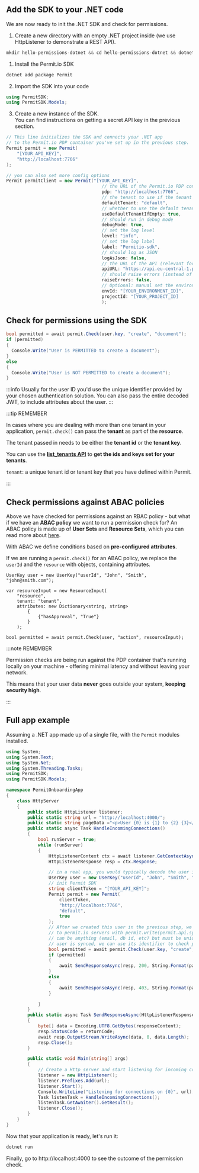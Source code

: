 ## Add the SDK to your .NET code

We are now ready to init the .NET SDK and check for permissions.

1. Create a new directory with an empty .NET project inside (we use HttpListener to demonstrate a REST API).

```csharp
mkdir hello-permissions-dotnet && cd hello-permissions-dotnet && dotnet new console
```

1. Install the Permit.io SDK

```bash
dotnet add package Permit
```

2. Import the SDK into your code

```csharp
using PermitSDK;
using PermitSDK.Models;
```

3. Create a new instance of the SDK. <br/>
   You can find instructions on getting a secret API key in the previous section.

```csharp
// This line initializes the SDK and connects your .NET app
// to the Permit.io PDP container you've set up in the previous step.
Permit permit = new Permit(
    "[YOUR_API_KEY]",
    "http://localhost:7766"
);

// you can also set more config options
Permit permitClient = new Permit("[YOUR_API_KEY]",
                                    // the URL of the Permit.io PDP container
                                    pdp: "http://localhost:7766",
                                    // the tenant to use if the tenant is not provided
                                    defaultTenant: "default",
                                    // whether to use the default tenant if the tenant is not provided
                                    useDefaultTenantIfEmpty: true, 
                                    // should run in debug mode
                                    debugMode: true,
                                    // set the log level
                                    level: "info",
                                    // set the log label
                                    label: "Permitio-sdk",
                                    // should log as JSON
                                    logAsJson: false,
                                    // the URL of the API (relevant for EU customers)
                                    apiURL: "https://api.eu-central-1.permit.io",
                                    // should raise errors (instead of the default behavior of returning false for network errors in permit checks)
                                    raiseErrors: false,
                                    // Optional: manual set the environment_id and project_id for the SDK client (to avoid `scope` api call)
                                    envId: "[YOUR_ENVIRONMENT_ID]", 
                                    projectId: "[YOUR_PROJECT_ID]
                                    );
```

## Check for permissions using the SDK

```csharp
bool permitted = await permit.Check(user.key, "create", "document");
if (permitted)
{
  Console.Write("User is PERMITTED to create a document");
}
else
{
  Console.Write("User is NOT PERMITTED to create a document");
}
```

:::info
Usually for the user ID you'd use the unique identifier provided by your chosen authentication solution.
You can also pass the entire decoded JWT, to include attributes about the user.
:::

:::tip REMEMBER

In cases where you are dealing with more than one tenant in your application, `permit.check()` can pass the **tenant** as part of the **resource**.

The tenant passed in needs to be either the **tenant id** or the **tenant key**.

You can use the **[list_tenants API](https://api.permit.io/v2/redoc#tag/Tenants/operation/list_tenants)** to **get the ids and keys set for your tenants**.

`tenant`: a unique tenant id or tenant key that you have defined within Permit.

:::

## Check permissions against ABAC policies

Above we have checked for permissions against an RBAC policy - but what if we have an **ABAC policy** we want to run a permission check for?
An ABAC policy is made up of **User Sets** and **Resource Sets**, which you can read more about [here](/how-to/build-policies/abac/components/#what-makes-up-an-abac-policy).

With ABAC we define conditions based on **pre-configured attributes**.

If we are running a `permit.check()` for an ABAC policy, we replace the `userId` and the `resource` with objects, containing attributes.

```dotnet
UserKey user = new UserKey("userId", "John", "Smith", "john@smith.com");

var resourceInput = new ResourceInput(
    "resource",
    tenant: "tenant",
    attributes: new Dictionary<string, string>
        {
            {"hasApproval", "True"}
        }
    );

bool permitted = await permit.Check(user, "action", resourceInput);
```

:::note REMEMBER

Permission checks are being run against the PDP container that's running locally on your machine - offering
minimal latency and without leaving your network.

This means that your user data **never** goes outside your system, **keeping security high**.

:::

## Full app example

Assuming a .NET app made up of a single file, with the `Permit` modules installed.

```csharp
using System;
using System.Text;
using System.Net;
using System.Threading.Tasks;
using PermitSDK;
using PermitSDK.Models;

namespace PermitOnboardingApp
{
    class HttpServer
    {
        public static HttpListener listener;
        public static string url = "http://localhost:4000/";
        public static string pageData ="<p>User {0} is {1} to {2} {3}</p>";
        public static async Task HandleIncomingConnections()
        {
            bool runServer = true;
            while (runServer)
            {
                HttpListenerContext ctx = await listener.GetContextAsync();
                HttpListenerResponse resp = ctx.Response;

                // in a real app, you would typically decode the user id from a JWT token
                UserKey user = new UserKey("userId", "John", "Smith", "john@permit.io");
                // init Permit SDK
                string clientToken = "[YOUR_API_KEY]";
                Permit permit = new Permit(
                    clientToken,
                    "http://localhost:7766",
                    "default",
                    true
                );
                // After we created this user in the previous step, we also synced the user's identifier
                // to permit.io servers with permit.write(permit.api.syncUser(user)). The user identifier
                // can be anything (email, db id, etc) but must be unique for each user. Now that the
                // user is synced, we can use its identifier to check permissions with `permit.check()`.
                bool permitted = await permit.Check(user.key, "create", "task");
                if (permitted)
                {
                    await SendResponseAsync(resp, 200, String.Format(pageData, user.firstName + user.lastName, "Permitted", "create", "task"));
                }
                else
                {
                    await SendResponseAsync(resp, 403, String.Format(pageData, user.firstName + user.lastName, "NOT Permitted", "create", "task"));
                }

            }
        }
        public static async Task SendResponseAsync(HttpListenerResponse resp, int returnCode, string responseContent)
        {
            byte[] data = Encoding.UTF8.GetBytes(responseContent);
            resp.StatusCode = returnCode;
            await resp.OutputStream.WriteAsync(data, 0, data.Length);
            resp.Close();
        }

        public static void Main(string[] args)
        {
            // Create a Http server and start listening for incoming connections
            listener = new HttpListener();
            listener.Prefixes.Add(url);
            listener.Start();
            Console.WriteLine("Listening for connections on {0}", url);
            Task listenTask = HandleIncomingConnections();
            listenTask.GetAwaiter().GetResult();
            listener.Close();
        }
    }
}
```

Now that your application is ready, let's run it:

```bash
dotnet run
```

Finally, go to http://localhost:4000 to see the outcome of the permission check.
